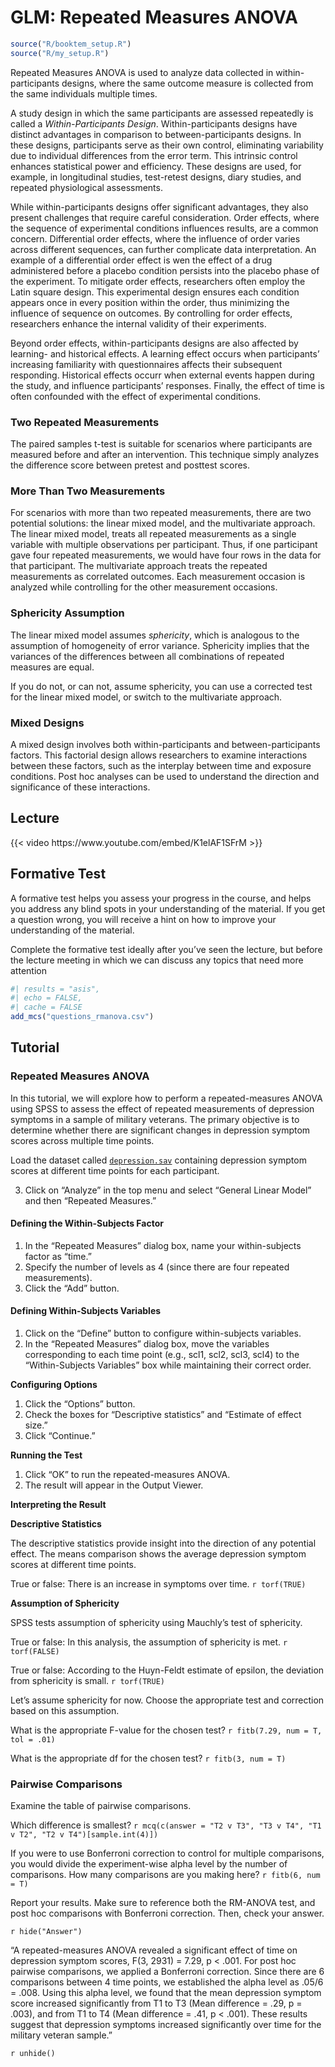 # GLM: Repeated Measures ANOVA {#sec-rmanova}

```r
source("R/booktem_setup.R")
source("R/my_setup.R")
```

Repeated Measures ANOVA is used to analyze data collected in within-participants designs, where the same outcome measure is collected from the same individuals multiple times.

A study design in which the same participants are assessed repeatedly is called a *Within-Participants Design*.
Within-participants designs have distinct advantages in comparison to between-participants designs. In these designs, participants serve as their own control, eliminating variability due to individual differences from the error term. This intrinsic control enhances statistical power and efficiency. These designs are used, for example, in longitudinal studies, test-retest designs, diary studies, and repeated physiological assessments.

While within-participants designs offer significant advantages, they also present challenges that require careful consideration. Order effects, where the sequence of experimental conditions influences results, are a common concern. Differential order effects, where the influence of order varies across different sequences, can further complicate data interpretation. An example of a differential order effect is wen the effect of a drug administered before a placebo condition persists into the placebo phase of the experiment.
To mitigate order effects, researchers often employ the Latin square design. This experimental design ensures each condition appears once in every position within the order, thus minimizing the influence of sequence on outcomes. By controlling for order effects, researchers enhance the internal validity of their experiments.

Beyond order effects, within-participants designs are also affected by learning- and historical effects. A learning effect occurs when participants' increasing familiarity with questionnaires affects their subsequent responding. Historical effects occurr when external events happen during the study, and influence participants' responses.
Finally, the effect of time is often confounded with the effect of experimental conditions.

### Two Repeated Measurements

The paired samples t-test is suitable for scenarios where participants are measured before and after an intervention. This technique simply analyzes the difference score between pretest and posttest scores.

### More Than Two Measurements

For scenarios with more than two repeated measurements, there are two potential solutions: the linear mixed model, and the multivariate approach. The linear mixed model, treats all repeated measurements as a single variable with multiple observations per participant. Thus, if one participant gave four repeated measurements, we would have four rows in the data for that participant. 
The multivariate approach treats the repeated measurements as correlated outcomes.
Each measurement occasion is analyzed while controlling for the other measurement occasions.

### Sphericity Assumption

The linear mixed model assumes *sphericity*, which is analogous to the assumption of homogeneity of error variance.
Sphericity implies that the variances of the differences between all combinations of repeated measures are equal.

If you do not, or can not, assume sphericity, you can use a corrected test for the linear mixed model, or switch to the multivariate approach.

### Mixed Designs

A mixed design involves both within-participants and between-participants factors. This factorial design allows researchers to examine interactions between these factors, such as the interplay between time and exposure conditions. Post hoc analyses can be used to understand the direction and significance of these interactions.

## Lecture

{{< video https://www.youtube.com/embed/K1elAF1SFrM >}}

## Formative Test

A formative test helps you assess your progress in the course, and helps you address any blind spots in your understanding of the material. If you get a question wrong, you will receive a hint on how to improve your understanding of the material.

Complete the formative test ideally after you’ve seen the lecture, but before the lecture meeting in which we can discuss any topics that need more attention

```r
#| results = "asis",
#| echo = FALSE,
#| cache = FALSE
add_mcs("questions_rmanova.csv")
```

## Tutorial

### Repeated Measures ANOVA

In this tutorial, we will explore how to perform a repeated-measures ANOVA using SPSS to assess the effect of repeated measurements of depression symptoms in a sample of military veterans. The primary objective is to determine whether there are significant changes in depression symptom scores across multiple time points.

Load the dataset called [`depression.sav`](data/depression.sav) containing depression symptom scores at different time points for each participant.

3. Click on "Analyze" in the top menu and select "General Linear Model" and then "Repeated Measures."

#### Defining the Within-Subjects Factor

1. In the "Repeated Measures" dialog box, name your within-subjects factor as "time."
2. Specify the number of levels as 4 (since there are four repeated measurements).
3. Click the "Add" button.

#### Defining Within-Subjects Variables

1. Click on the "Define" button to configure within-subjects variables.
2. In the "Repeated Measures" dialog box, move the variables corresponding to each time point (e.g., scl1, scl2, scl3, scl4) to the "Within-Subjects Variables" box while maintaining their correct order.

**Configuring Options**

1. Click the "Options" button.
2. Check the boxes for "Descriptive statistics" and "Estimate of effect size."
3. Click "Continue."

**Running the Test**

1. Click "OK" to run the repeated-measures ANOVA.
2. The result will appear in the Output Viewer.

**Interpreting the Result**

**Descriptive Statistics**

The descriptive statistics provide insight into the direction of any potential effect. The means comparison shows the average depression symptom scores at different time points. 

True or false: There is an increase in symptoms over time. `r torf(TRUE)`

**Assumption of Sphericity**

SPSS tests assumption of sphericity using Mauchly's test of sphericity.

True or false: In this analysis, the assumption of sphericity is met. `r torf(FALSE)`

True or false: According to the Huyn-Feldt estimate of epsilon, the deviation from sphericity is small. `r torf(TRUE)`

Let's assume sphericity for now. Choose the appropriate test and correction based on this assumption.

What is the appropriate F-value for the chosen test? `r fitb(7.29, num = T, tol = .01)`

What is the appropriate df for the chosen test? `r fitb(3, num = T)`

### Pairwise Comparisons

Examine the table of pairwise comparisons.

Which difference is smallest? `r mcq(c(answer = "T2 v T3", "T3 v T4", "T1 v T2", "T2 v T4")[sample.int(4)])`

If you were to use Bonferroni correction to control for multiple comparisons, you would divide the experiment-wise alpha level by the number of comparisons. How many comparisons are you making here? `r fitb(6, num = T)`


Report your results. Make sure to reference both the RM-ANOVA test, and post hoc comparisons with Bonferroni correction. Then, check your answer.

`r hide("Answer")`

"A repeated-measures ANOVA revealed a significant effect of time on depression symptom scores, F(3, 2931) = 7.29, p < .001. For post hoc pairwise comparisons, we applied a Bonferroni correction. Since there are 6 comparisons between 4 time points, we established the alpha level as .05/6 = .008. Using this alpha level, we found that the mean depression symptom score increased significantly from T1 to T3 (Mean difference = .29, p = .003), and from T1 to T4 (Mean difference = .41, p < .001). These results suggest that depression symptoms increased significantly over time for the military veteran sample."

`r unhide()`

<!-- ## Mixed Design -->

<!-- Now, add the Exposure variable to the analysis as a Between-Subjects Factor. -->

<!-- The default model is a full factorial design, which is what we want. -->

<!-- Click the Plots button, and put Time on the horizontal axis and Exposure in Separate Lines. Click "Add error bars". Then click Add. -->



